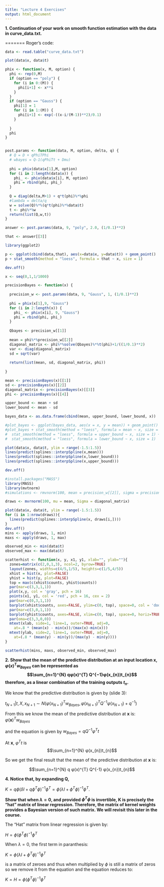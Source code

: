 ```yaml
---
title: "Lecture 4 Exercises"
output: html_document
---
```


**1. Continuation of your work on smooth function estimation with the data in curve_data.txt.**

=======
Roger's code:

```r
data <- read.table("curve_data.txt")

plot(data$x, data$t)

phix <- function(x, M, option) {
  phi <- rep(0,M)
  if (option == "poly") {
    for (i in 0:(M)) {
      phi[i+1] <- x**i
    }
  }
  if (option == "Gauss") {
    phi[1] = 1
    for (i in 1:(M)) { 
      phi[i+1] <- exp(-((x-i/(M-1))**2)/0.1)
    }
    
  }
  phi
}


post.params <- function(data, M, option, delta, q) {
  # Q = D + qPhiTPhi
  # wbayes = Q-1(qPhiTt + Dmu)
  
  phi = phix(data$x[1],M, option)
  for (i in 2:length(data$x)) {
    phi_ <- phix(data$x[i], M, option)
    phi = rbind(phi, phi_)  
  }
  
  Q = diag(delta,M+1) + q*t(phi)%*%phi
  #lambda = delta/q
  w = solve(Q)%*%(q*t(phi)%*%data$t) 
  t <- phi%*%w
  return(list(Q,w,t))
}

answer <- post.params(data, 9, "poly", 2.0, (1/0.1)**2)

that <- answer[[3]]

library(ggplot2)

p <- ggplot(cbind(data,that), aes(x=data$x, y=data$t)) + geom_point()
p + stat_smooth(method = "loess", formula = that ~ x, size = 1)

dev.off()

x <- seq(0,1,1/1000)

precisionBayes <- function(x) {
  
  precision_w <- post.params(data, 9, "Gauss", 1, (1/0.1)**2)
  
  phi = phix(x[1],9, "Gauss")
  for (i in 2:length(x)) {
    phi_ <- phix(x[i], 9, "Gauss")
    phi = rbind(phi, phi_)  
  }
  
  Qbayes <- precision_w[[1]]
  
  mean = phi%*%precision_w[[2]]
  diagonal_matrix <- phi%*%solve(Qbayes)%*%t(phi)+1/((1/0.1)**2)
  var <- diag(diagonal_matrix)
  sd = sqrt(var)
  
  return(list(mean, sd, diagonal_matrix, phi))
  
}

mean <- precisionBayes(x)[[1]]
sd <- precisionBayes(x)[[2]]
diagonal_matrix <- precisionBayes(x)[[3]]
phi <- precisionBayes(x)[[4]]

upper_bound <- mean + sd
lower_bound <- mean - sd

bayes_data <- as.data.frame(cbind(mean, upper_bound, lower_bound, x)) 

#plot_bayes <- ggplot(bayes_data, aes(x = x, y = mean)) + geom_point()
#plot_bayes + stat_smooth(method = "loess", formula = mean ~ x, size = 1) + 
#  stat_smooth(method = "loess", formula = upper_bound ~ x, size = 1) + 
#  stat_smooth(method = "loess", formula = lower_bound ~ x, size = 1)

plot(data$x, data$t, ylim = range(-1.5:1.5))
lines(predict(splines::interpSpline(x,mean)))
lines(predict(splines::interpSpline(x,lower_bound)))
lines(predict(splines::interpSpline(x,upper_bound)))

dev.off()

#install.packages("MASS")
library(MASS)
library(mvtnorm)
#simulations <- rmvnorm(100, mean = precision_w[[2]], sigma = precision_w[[1]])

draws <- mvrnorm(100, mu = mean, Sigma = diagonal_matrix)

plot(data$x, data$t, ylim = range(-1.5:1.5))
for (i in 1:nrow(draws)){
  lines(predict(splines::interpSpline(x, draws[i,])))
}
dev.off()
mins <- apply(draws, 1, min)
maxs <- apply(draws, 1, max)

observed_min <- min(data$t)
observed_max <- max(data$t)

scatterhist <- function(x, y, x1, y1, xlab="", ylab=""){
  zones=matrix(c(2,0,1,3), ncol=2, byrow=TRUE)
  layout(zones, widths=c(4/5,1/5), heights=c(1/5,4/5))
  xhist = hist(x, plot=FALSE)
  yhist = hist(y, plot=FALSE)
  top = max(c(xhist$counts, yhist$counts))
  par(mar=c(3,3,1,1))
  plot(x,y, col = 'gray', pch = 16)
  points(x1, y1, col = 'red', pch = 16, cex = 2)
  par(mar=c(0,3,1,1))
  barplot(xhist$counts, axes=FALSE, ylim=c(0, top), space=0, col = 'dodgerblue')
  par(mar=c(3,0,1,1))
  barplot(yhist$counts, axes=FALSE, xlim=c(0, top), space=0, horiz=TRUE, col = 'dodgerblue')
  par(oma=c(3,3,0,0))
  mtext(xlab, side=1, line=1, outer=TRUE, adj=0, 
    at=.8 * (mean(x) - min(x))/(max(x)-min(x)))
  mtext(ylab, side=2, line=1, outer=TRUE, adj=0, 
    at=(.8 * (mean(y) - min(y))/(max(y) - min(y))))
}

scatterhist(mins, maxs, observed_min, observed_max)
```

**2. Show that the mean of the predictive distribution at an input location x, $φ(x)^{T} w_{Bayes}$ can be represented as $$\sum_{n=1}^{N} qφ(x)^{T} Q^{−1}φ(x_{n})t_{n}$$ therefore, as a linear combination of the training outputs $t_{n}$.**


We know that the predictive distribution is given by (slide 3):

$t_{N+1}|t,X,x_{N+1} ∼ N(φ(x_{N+1})^{T}w_{Bayes},φ(x_{N+1})^{T}Q^{−1}φ(x_{N+1})+q^{−1})$

From this we know the mean of the predictive distribution at **x** is: $φ(\textbf{x})^{T}w_{Bayes}$

and the equation is given by $w_{Bayes} = qQ^{−1}φ^{T}t$

At **x**, $φ^{T}t$ is $$\sum_{n=1}^{N} φ(x_{n})t_{n}$$

So we get the final result that the mean of the predictive distribution at **x** is:

$$\sum_{n=1}^{N} q φ(x)^{T} Q^{-1} φ(x_{n})t_{n}$$


**4. Notice that, by expanding Q,**

$K=q\phi(\delta I+q\phi^{T}\phi)^{−1}\phi^{T}  = \phi(\lambda I+\phi^{T}\phi)^{−1}\phi^{T}$.

**Show that when $\lambda = 0$, and provided $\phi^{T}\phi$ is invertible, K is precisely the “hat” matrix of linear regression. Therefore, the matrix of kernel weights provides a Bayesian version of such matrix. We will revisit this later in the course.**

The "Hat" matrix from linear regression is given by:

$H = \phi(\phi^{T}\phi)^{−1}\phi^{T}$

When $\lambda = 0$, the first term in paranthesis:

$K = \phi(\lambda I+\phi^{T}\phi)^{−1}\phi^{T}$

is a matrix of zeroes and thus when multiplied by $\phi$ is still a matrix of zeros so we remove it from the equation and the equation reduces to:

$K = H = \phi(\phi^{T}\phi)^{−1}\phi^{T}$

